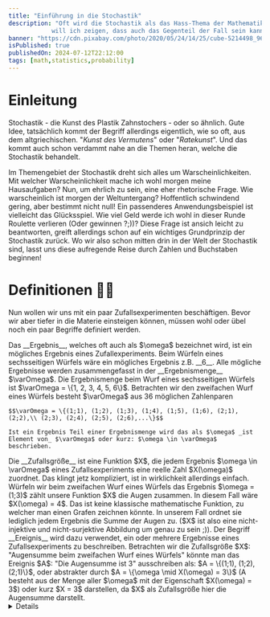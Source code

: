 ```yaml
---
title: "Einführung in die Stochastik"
description: "Oft wird die Stochastik als das Hass-Thema der Mathematik überhaupt bezeichnet. Hiermit
            will ich zeigen, dass auch das Gegenteil der Fall sein kann, sobald man das Thema versteht!"
banner: "https://cdn.pixabay.com/photo/2020/05/24/14/25/cube-5214498_960_720.jpg"
isPublished: true
publishedOn: 2024-07-12T22:12:00
tags: [math,statistics,probability]
---
```


# Einleitung

Stochastik - die Kunst des Plastik Zahnstochers - oder so ähnlich. 
Gute Idee, tatsächlich kommt der Begriff allerdings eigentlich, 
wie so oft, aus dem altgriechischen. "_Kunst des Vermutens_" 
oder "_Ratekunst_". Und das kommt auch schon verdammt nahe an 
die Themen heran, welche die Stochastik behandelt.

Im Themengebiet der Stochastik dreht sich alles um Warscheinlichkeiten. 
Mit welcher Warscheinlichkeit mache ich wohl morgen meine Hausaufgaben? 
Nun, um ehrlich zu sein, eine eher rhetorische Frage. 
Wie warscheinlich ist morgen der Weltuntergang? 
Hoffentlich schwindend gering, aber bestimmt nicht null! 
Ein passenderes Anwendungsbeispiel ist vielleicht das Glücksspiel. 
Wie viel Geld werde ich wohl in dieser Runde Roulette verlieren 
(Oder gewinnen ?;))? Diese Frage ist ansich leicht zu beantworten, 
greift allerdings schon auf ein wichtiges Grundprinzip der Stochastik zurück. 
Wo wir also schon mitten drin in der Welt der Stochastik sind, lasst uns 
diese aufregende Reise durch Zahlen und Buchstaben beginnen!

# Definitionen 😵‍💫

Nun wollen wir uns mit ein paar Zufallsexperimenten beschäftigen. 
Bevor wir aber tiefer in die Materie einsteigen können, müssen wohl oder übel 
noch ein paar Begriffe definiert werden.

<ErrorCard>
    Das __Ergebnis__, welches oft auch als $\omega$ bezeichnet wird, 
    ist ein mögliches Ergebnis eines Zufallexperiments. 
    Beim Würfeln eines sechsseitigen Würfels wäre ein mögliches Ergebnis z.B. __6__.
</ErrorCard>

<ErrorCard>
    Alle mögliche Ergebnisse werden zusammengefasst in der __Ergebnismenge__ $\varOmega$.
    Die Ergebnismenge beim Wurf eines sechsseitigen Würfels ist 
    $\varOmega = \{1, 2, 3, 4, 5, 6\}$.
    Betrachten wir den zweifachen Wurf eines Würfels besteht $\varOmega$ aus 36 möglichen
    Zahlenparen 

    $$\varOmega = \{(1;1), (1;2), (1;3), (1;4), (1;5), (1;6), (2;1), (2;2),\\ (2;3), (2;4), (2;5), (2;6),...\}$$

    Ist ein Ergebnis Teil einer Ergebnismenge wird das als $\omega$ _ist 
    Element von_ $\varOmega$ oder kurz: $\omega \in \varOmega$ beschrieben.
</ErrorCard>

<ErrorCard>
    Die __Zufallsgröße__ ist eine Funktion $X$, die jedem Ergebnis $\omega \in \varOmega$
    eines Zufallsexperiments eine reelle Zahl $X(\omega)$ zuordnet. Das klingt jetz kompliziert,
    ist in wirklichkeit allerdings einfach. Würfeln wir beim zweifachen Wurf eines Würfels das
    Ergebnis $\omega = (1;3)$ zählt unsere Funktion $X$ die Augen zusammen. In diesem Fall wäre
    $X(\omega) = 4$. Das ist keine klassische mathematische Funktion, zu welcher man einen
    Grafen zeichnen könnte. In unserem Fall ordnet sie lediglich jedem Ergebnis die Summe der 
    Augen zu. ($X$ ist also eine nicht-injektive und nicht-surjektive Abbildung um genau zu sein ;)).
</ErrorCard>

<ErrorCard>
    Der Begriff __Ereignis__ wird dazu verwendet, ein oder mehrere Ergebnisse eines
    Zufallsexperiments zu beschreiben.
    Betrachten wir die Zufallsgröße $X$: "Augensumme beim zweifachen Wurf eines Würfels" könnte
    man das Ereignis $A$: "Die Augensumme ist 3" ausschreiben als: $A = \{(1;1), (1;2), (2;1)\}$, oder 
    abstrakter durch $A = \{\omega \mid X(\omega) = 3\}$ (A besteht aus der Menge aller 
    $\omega$ mit der Eigenschaft $X(\omega) = 3$) oder kurz $X = 3$ darstellen, da $X$
    als Zufallsgröße hier die Augensumme darstellt.
</ErrorCard>

<Details summary="Beispiel">
    Betrachten wir das Zufallsexperiment "Werfen von zwei Münzen".
    Unsere Zufallsgröße $X$ könnte z.B. jedem Ergebnis $\omega$ die Anzahl
    der Kopf-Würfe zuordnen.

    $$X((Zahl; Kopf)) = 1$$

    $$X((Zahl; Zahl)) = 0$$

    $$X((Kopf; Kopf)) = 2$$

    $$X((Kopf; Zahl)) = 1$$

    Genauso könnte $X$ allerdings auch jedem Ergebnis die Anzahl der Zahl-Würfe
    zuordnen. Das ist dann die Aufgabe des Aufgabenstellers ;).
</Details>